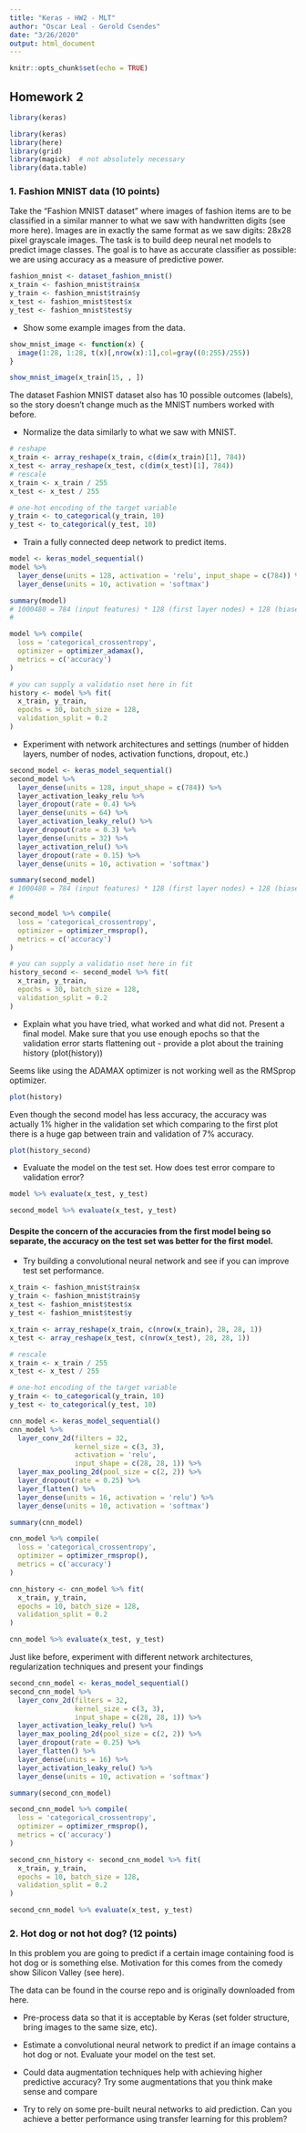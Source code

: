 ```yaml
---
title: "Keras - HW2 - MLT"
author: "Oscar Leal - Gerold Csendes"
date: "3/26/2020"
output: html_document
---
```


```r
knitr::opts_chunk$set(echo = TRUE)
```

## Homework 2

```r
library(keras)
```

```r
library(keras)
library(here) 
library(grid)
library(magick)  # not absolutely necessary
library(data.table)
```

### 1. Fashion MNIST data (10 points)

Take the “Fashion MNIST dataset” where images of fashion items are to be classified in a similar manner to what we saw with handwritten digits (see more here). Images are in exactly the same format as we saw digits: 28x28 pixel grayscale images. The task is to build deep neural net models to predict image classes. The goal is to have as accurate classifier as possible: we are using accuracy as a measure of predictive power.

```r
fashion_mnist <- dataset_fashion_mnist()
x_train <- fashion_mnist$train$x
y_train <- fashion_mnist$train$y
x_test <- fashion_mnist$test$x
y_test <- fashion_mnist$test$y
```

- Show some example images from the data.

```r
show_mnist_image <- function(x) {
  image(1:28, 1:28, t(x)[,nrow(x):1],col=gray((0:255)/255)) 
}

show_mnist_image(x_train[15, , ])
```

The dataset Fashion MNIST dataset also has 10 possible outcomes (labels), so the story doesn't change much as the MNIST numbers worked with before.

- Normalize the data similarly to what we saw with MNIST.

```r
# reshape
x_train <- array_reshape(x_train, c(dim(x_train)[1], 784)) 
x_test <- array_reshape(x_test, c(dim(x_test)[1], 784)) 
# rescale
x_train <- x_train / 255
x_test <- x_test / 255

# one-hot encoding of the target variable
y_train <- to_categorical(y_train, 10)
y_test <- to_categorical(y_test, 10)
```

- Train a fully connected deep network to predict items.

```r
model <- keras_model_sequential() 
model %>% 
  layer_dense(units = 128, activation = 'relu', input_shape = c(784)) %>%
  layer_dense(units = 10, activation = 'softmax')
```

```r
summary(model)
# 1000480 = 784 (input features) * 128 (first layer nodes) + 128 (biases)
# 
```

```r
model %>% compile(
  loss = 'categorical_crossentropy',
  optimizer = optimizer_adamax(),
  metrics = c('accuracy')
)
```

```r
# you can supply a validatio nset here in fit
history <- model %>% fit(
  x_train, y_train, 
  epochs = 30, batch_size = 128, 
  validation_split = 0.2
)
```

- Experiment with network architectures and settings (number of hidden layers, number of nodes, activation functions, dropout, etc.)

```r
second_model <- keras_model_sequential() 
second_model %>% 
  layer_dense(units = 128, input_shape = c(784)) %>%
  layer_activation_leaky_relu %>%
  layer_dropout(rate = 0.4) %>%
  layer_dense(units = 64) %>%
  layer_activation_leaky_relu() %>% 
  layer_dropout(rate = 0.3) %>%
  layer_dense(units = 32) %>%
  layer_activation_relu() %>% 
  layer_dropout(rate = 0.15) %>%
  layer_dense(units = 10, activation = 'softmax')
```

```r
summary(second_model)
# 1000480 = 784 (input features) * 128 (first layer nodes) + 128 (biases)
# 
```

```r
second_model %>% compile(
  loss = 'categorical_crossentropy',
  optimizer = optimizer_rmsprop(),
  metrics = c('accuracy')
)
```

```r
# you can supply a validatio nset here in fit
history_second <- second_model %>% fit(
  x_train, y_train, 
  epochs = 30, batch_size = 128, 
  validation_split = 0.2
)
```

- Explain what you have tried, what worked and what did not. Present a final model. Make sure that you use enough epochs so that the validation error starts flattening out - provide a plot about the training history (plot(history))

Seems like using the ADAMAX optimizer is not working well as the RMSprop optimizer.

```r
plot(history)
```

Even though the second model has less accuracy, the accuracy was actually 1% higher in the validation set which comparing to the first plot there is a huge gap between train and validation of 7% accuracy.

```r
plot(history_second)
```

- Evaluate the model on the test set. How does test error compare to validation error?

```r
model %>% evaluate(x_test, y_test)
```

```r
second_model %>% evaluate(x_test, y_test)
```

#### Despite the concern of the accuracies from the first model being so separate, the accuracy on the test set was better for the first model.

- Try building a convolutional neural network and see if you can improve test set performance.

```r
x_train <- fashion_mnist$train$x
y_train <- fashion_mnist$train$y
x_test <- fashion_mnist$test$x
y_test <- fashion_mnist$test$y

x_train <- array_reshape(x_train, c(nrow(x_train), 28, 28, 1))
x_test <- array_reshape(x_test, c(nrow(x_test), 28, 28, 1))

# rescale
x_train <- x_train / 255
x_test <- x_test / 255

# one-hot encoding of the target variable
y_train <- to_categorical(y_train, 10)
y_test <- to_categorical(y_test, 10)
```

```r
cnn_model <- keras_model_sequential() 
cnn_model %>% 
  layer_conv_2d(filters = 32,
                kernel_size = c(3, 3), 
                activation = 'relu',
                input_shape = c(28, 28, 1)) %>%
  layer_max_pooling_2d(pool_size = c(2, 2)) %>% 
  layer_dropout(rate = 0.25) %>%
  layer_flatten() %>% 
  layer_dense(units = 16, activation = 'relu') %>% 
  layer_dense(units = 10, activation = 'softmax')
```

```r
summary(cnn_model)
```

```r
cnn_model %>% compile(
  loss = 'categorical_crossentropy',
  optimizer = optimizer_rmsprop(),
  metrics = c('accuracy')
)
```

```r
cnn_history <- cnn_model %>% fit(
  x_train, y_train, 
  epochs = 10, batch_size = 128, 
  validation_split = 0.2
)
```

```r
cnn_model %>% evaluate(x_test, y_test)
```

Just like before, experiment with different network architectures, regularization techniques and present your findings

```r
second_cnn_model <- keras_model_sequential() 
second_cnn_model %>% 
  layer_conv_2d(filters = 32,
                kernel_size = c(3, 3),
                input_shape = c(28, 28, 1)) %>%
  layer_activation_leaky_relu() %>% 
  layer_max_pooling_2d(pool_size = c(2, 2)) %>% 
  layer_dropout(rate = 0.25) %>%
  layer_flatten() %>% 
  layer_dense(units = 16) %>% 
  layer_activation_leaky_relu() %>% 
  layer_dense(units = 10, activation = 'softmax')
```

```r
summary(second_cnn_model)
```

```r
second_cnn_model %>% compile(
  loss = 'categorical_crossentropy',
  optimizer = optimizer_rmsprop(),
  metrics = c('accuracy')
)
```

```r
second_cnn_history <- second_cnn_model %>% fit(
  x_train, y_train, 
  epochs = 10, batch_size = 128, 
  validation_split = 0.2
)
```

```r
second_cnn_model %>% evaluate(x_test, y_test)
```

### 2. Hot dog or not hot dog? (12 points)

In this problem you are going to predict if a certain image containing food is hot dog or is something else. Motivation for this comes from the comedy show Silicon Valley (see here).

The data can be found in the course repo and is originally downloaded from here.

- Pre-process data so that it is acceptable by Keras (set folder structure, bring images to the same size, etc).

- Estimate a convolutional neural network to predict if an image contains a hot dog or not. Evaluate your model on the test set.

- Could data augmentation techniques help with achieving higher predictive accuracy? Try some augmentations that you think make sense and compare

- Try to rely on some pre-built neural networks to aid prediction. Can you achieve a better performance using transfer learning for this problem?